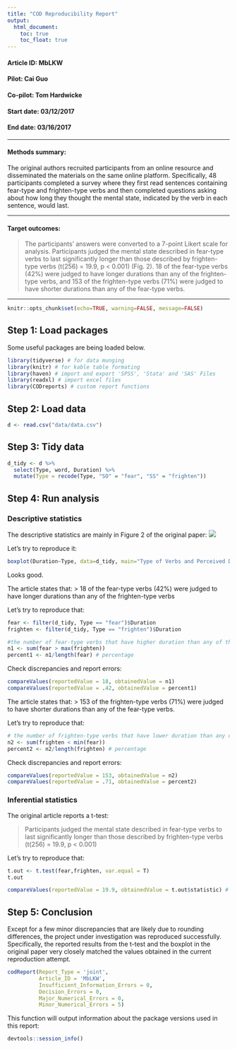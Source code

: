```yaml
---
title: "COD Reproducibility Report"
output:
  html_document:
    toc: true
    toc_float: true
---
```


#### Article ID: MbLKW
#### Pilot: Cai Guo
#### Co-pilot: Tom Hardwicke  
#### Start date: 03/12/2017
#### End date: 03/16/2017

-------

#### Methods summary:

The original authors recruited participants from an online resource and disseminated the materials on the same online platform. Specifically, 48 participants completed a survey where they first read sentences containing fear-type and frighten-type verbs and then completed questions asking about how long they thought the mental state, indicated by the verb in each sentence, would last.

------

#### Target outcomes: 

> The participants’ answers were converted to a 7-point Likert scale for analysis. Participants judged the mental state described in fear-type verbs to last significantly longer than those described by frighten-type verbs (t(256) = 19.9, p < 0.001) (Fig. 2). 18 of the fear-type verbs (42%) were judged to have longer durations than any of the frighten-type verbs, and 153 of the frighten-type verbs (71%) were judged to have shorter durations than any of the fear-type verbs.

------

```r
knitr::opts_chunk$set(echo=TRUE, warning=FALSE, message=FALSE)
```

## Step 1: Load packages

Some useful packages are being loaded below.

```r
library(tidyverse) # for data munging
library(knitr) # for kable table formating
library(haven) # import and export 'SPSS', 'Stata' and 'SAS' Files
library(readxl) # import excel files
library(CODreports) # custom report functions
```

## Step 2: Load data

```r
d <- read.csv("data/data.csv")
```

## Step 3: Tidy data

```r
d_tidy <- d %>%
  select(Type, word, Duration) %>%
  mutate(Type = recode(Type, "SO" = "fear", "SS" = "frighten"))
```

## Step 4: Run analysis

### Descriptive statistics

The descriptive statistics are mainly in Figure 2 of the original paper:
![](fig2.png)

Let's try to reproduce it:

```r
boxplot(Duration~Type, data=d_tidy, main="Type of Verbs and Perceived Duration", xlab="Type of Verb", ylab="Duration", ylim= c(1,7), names= c("Fear-Type", "Frighten-Type"), boxwex=0.4, par(mar=c(2,10,2,10)))
```

Looks good.

The article states that:
> 18 of the fear-type verbs (42%) were judged to have longer durations than any of the frighten-type verbs

Let's try to reproduce that:

```r
fear <- filter(d_tidy, Type == "fear")$Duration
frighten <- filter(d_tidy, Type == "frighten")$Duration

#the number of fear-type verbs that have higher duration than any of the frighten-type verb
n1 <- sum(fear > max(frighten)) 
percent1 <- n1/length(fear) # percentage
```

Check discrepancies and report errors:
```r
compareValues(reportedValue = 18, obtainedValue = n1)
compareValues(reportedValue = .42, obtainedValue = percent1)
```

The article states that:
> 153 of the frighten-type verbs (71%) were judged to have shorter durations than any of the fear-type verbs.

Let's try to reproduce that:
```r
# the number of frighten-type verbs that have lower duration than any of the fear-type verb
n2 <- sum(frighten < min(fear)) 
percent2 <- n2/length(frighten) # percentage
```

Check discrepancies and report errors:

```r
compareValues(reportedValue = 153, obtainedValue = n2)
compareValues(reportedValue = .71, obtainedValue = percent2)
```

### Inferential statistics

The original article reports a t-test:

> Participants judged the mental state described in fear-type verbs to last significantly longer than those described by frighten-type verbs (t(256) = 19.9, p < 0.001)

Let's try to reproduce that:

```r
t.out <- t.test(fear,frighten, var.equal = T)
t.out
```

```r
compareValues(reportedValue = 19.9, obtainedValue = t.out$statistic) # compare t-values
```

## Step 5: Conclusion

Except for a few minor discrepancies that are likely due to rounding differences, the project under investigation was reproduced successfully. Specifically, the reported results from the t-test and the boxplot in the original paper very closely matched the values obtained in the current reproduction attempt. 

```r
codReport(Report_Type = 'joint',
          Article_ID = 'MbLKW', 
          Insufficient_Information_Errors = 0,
          Decision_Errors = 0, 
          Major_Numerical_Errors = 0, 
          Minor_Numerical_Errors = 5)
```

This function will output information about the package versions used in this report:

```r
devtools::session_info()
```
